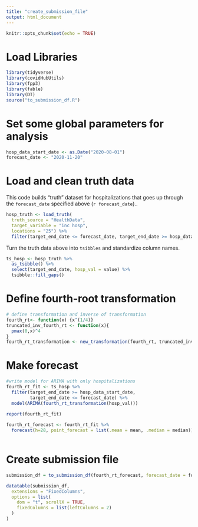 ```yaml
---
title: "create_submission_file"
output: html_document
---
```


```r
knitr::opts_chunk$set(echo = TRUE)
```

# Load Libraries
```r
library(tidyverse)
library(covidHubUtils)
library(fpp3)
library(fable)
library(DT)
source("to_submission_df.R")
```

# Set some global parameters for analysis

```r
hosp_data_start_date <- as.Date("2020-08-01")
forecast_date <- "2020-11-20"
```

# Load and clean truth data 

This code builds "truth" dataset for hospitalizations that goes up through the `forecast_date` specified above (`r forecast_date`)..

```r
hosp_truth <- load_truth(
  truth_source = "HealthData",
  target_variable = "inc hosp",
  locations = "25") %>% 
  filter(target_end_date <= forecast_date, target_end_date >= hosp_data_start_date)
```

Turn the truth data above into `tsibbles` and standardize column names.

```r
ts_hosp <- hosp_truth %>%
  as_tsibble() %>% 
  select(target_end_date, hosp_val = value) %>% 
  tsibble::fill_gaps()
```

# Define fourth-root transformation
```r
# define transformation and inverse of transformation
fourth_rt<- function(x) {x^(1/4)}
truncated_inv_fourth_rt <- function(x){
  pmax(0,x)^4
}
fourth_rt_transformation <- new_transformation(fourth_rt, truncated_inv_fourth_rt)
```
# Make forecast
```r
#write model for ARIMA with only hospitalizations 
fourth_rt_fit <- ts_hosp %>%
  filter(target_end_date >= hosp_data_start_date, 
         target_end_date <= forecast_date) %>%
  model(ARIMA(fourth_rt_transformation(hosp_val))) 
  
report(fourth_rt_fit)

fourth_rt_forecast <- fourth_rt_fit %>% 
  forecast(h=28, point_forecast = list(.mean = mean, .median = median))
  
```
# Create submission file
```r
submission_df = to_submission_df(fourth_rt_forecast, forecast_date = forecast_date)

datatable(submission_df,
  extensions = "FixedColumns",
  options = list(
    dom = "t", scrollX = TRUE,
    fixedColumns = list(leftColumns = 2)
  )
)
```